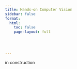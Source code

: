 ```yaml
---
title: Hands-on Computer Vision
sidebar: false
format:
  html:
    toc: false
    page-layout: full




---
```


in construction